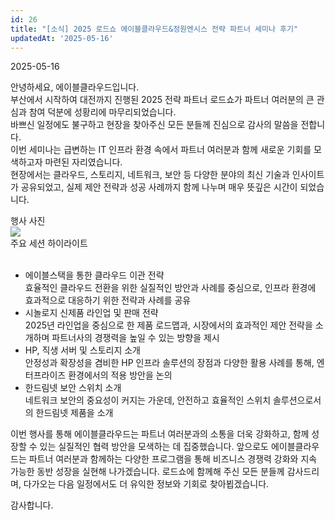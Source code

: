 ```yaml
---
id: 26
title: "[소식] 2025 로드쇼 에이블클라우드&정원엔시스 전략 파트너 세미나 후기"
updatedAt: '2025-05-16'
---
```



<Title>[소식] 2025 로드쇼 에이블클라우드&정원엔시스 전략 파트너 세미나 후기</Title>
<IssueDate>2025-05-16</IssueDate>

안녕하세요, 에이블클라우드입니다.<br />
부산에서 시작하여 대전까지 진행된 2025 전략 파트너 로드쇼가 파트너 여러분의 큰 관심과 참여 덕분에 성황리에 마무리되었습니다.<br />
바쁘신 일정에도 불구하고 현장을 찾아주신 모든 분들께 진심으로 감사의 말씀을 전합니다.<br />
이번 세미나는 급변하는 IT 인프라 환경 속에서 파트너 여러분과 함께 새로운 기회를 모색하고자 마련된 자리였습니다.<br />
현장에서는 클라우드, 스토리지, 네트워크, 보안 등 다양한 분야의 최신 기술과 인사이트가 공유되었고, 실제 제안 전략과 성공 사례까지 함께 나누며 매우 뜻깊은 시간이 되었습니다. <br />

<div style={{ fontSize: '20px', fontWeight: '500' }}>행사 사진</div>

<ImageWrapper>
  <img src='/images/resource/blog/blog_26.png' className="m-auto" />
</ImageWrapper>

<div style={{ fontSize: '18px', fontWeight: '500' }}>주요 세션 하이라이트</div>

<br />

<ul style={{ listStyleType: 'disc', paddingLeft: '20px' }}>
  <li style={{ paddingBottom: '20px' }}>
    <div style={{ fontWeight: '500', paddingBottom: '4px'}}>에이블스택을 통한 클라우드 이관 전략</div>
    <div>효율적인 클라우드 전환을 위한 실질적인 방안과 사례를 중심으로, 인프라 환경에 효과적으로 대응하기 위한 전략과 사례를 공유</div>
  </li>
  <li style={{ paddingBottom: '20px' }}>
    <div style={{ fontWeight: '500', paddingBottom: '4px'}}>시놀로지 신제품 라인업 및 판매 전략</div>
    <div>2025년 라인업을 중심으로 한 제품 로드맵과, 시장에서의 효과적인 제안 전략을 소개하며 파트너사의 경쟁력을 높일 수 있는 방향을 제시</div>
  </li>
  <li style={{ paddingBottom: '20px' }}>
    <div style={{ fontWeight: '500', paddingBottom: '4px'}}>HP, 직생 서버 및 스토리지 소개</div>
    <div>안정성과 확장성을 겸비한 HP 인프라 솔루션의 장점과 다양한 활용 사례를 통해, 엔터프라이즈 환경에서의 적용 방안을 논의</div>
  </li>
  <li style={{ paddingBottom: '20px' }}>
    <div style={{ fontWeight: '500', paddingBottom: '4px'}}>한드림넷 보안 스위치 소개</div>
    <div>네트워크 보안의 중요성이 커지는 가운데, 안전하고 효율적인 스위치 솔루션으로서의 한드림넷 제품을 소개</div>
  </li>
</ul>

이번 행사를 통해 에이블클라우드는 파트너 여러분과의 소통을 더욱 강화하고, 함께 성장할 수 있는 실질적인 협력 방안을 모색하는 데 집중했습니다. 앞으로도 에이블클라우드는 파트너 여러분과 함께하는 다양한 프로그램을 통해 비즈니스 경쟁력 강화와 지속 가능한 동반 성장을 실현해 나가겠습니다. 로드쇼에 함께해 주신 모든 분들께 감사드리며, 다가오는 다음 일정에서도 더 유익한 정보와 기회로 찾아뵙겠습니다.

감사합니다.

